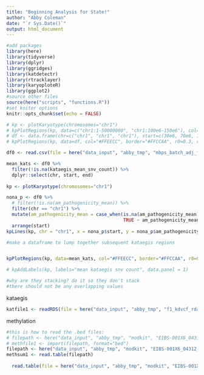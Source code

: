 ```yaml
---
title: "Beginning Analysis for State!"
author: "Abby Coleman"
date: "`r Sys.Date()`"
output: html_document
---
```


```r
#add packages
library(here)
library(tidyverse)
library(dplyr)
library(ggridges)
library(katdetectr)
library(rtracklayer)
library(karyoploteR)
library(ggplot2)
#source other files
source(here("scripts", "functions.R"))
#set kniter options
knitr::opts_chunk$set(echo = FALSE)
```


```r

# kp <- plotKaryotype(chromosomes="chr1")
# kpPlotRegions(kp, data=c("chr1:1-50000000", "chr1:100e6-150e6"), col="#AACCFF", r0=0, r1=0.25)
# df <- data.frame(chr=c("chr1", "chr1", "chr1"), start=c(30e6, 70e6, 150e6), end=c(50e6, 90e6, 170e6))
# kpPlotRegions(kp, data=df, col="#FFEECC", border="#FFCCAA", r0=0.3, r1=0.55)
```

```r
df0 <- read.csv(file = here("data_input", "abby_tmp", "mbps_batch_adj_f1.csv"))
```

```r
mean_kats <- df0 %>%
  filter(!is.na(kataegis_mean_snv_count)) %>%
  dplyr::select(chr, start, end)
  
kp <- plotKaryotype(chromosomes="chr1")

nona_p <- df0 %>%
  # filter(!is.na(am_pathogenicity_mean)) %>%
  filter(chr == "chr1") %>%
  mutate(am_pathogenicity_mean = case_when(is.na(am_pathogenicity_mean) ~ 0,
                                           TRUE ~ am_pathogenicity_mean)) %>%
  arrange(start)
kpLines(kp, chr = "chr1", x = nona_p$start, y = nona_p$am_pathogenicity_mean)

#make a dataframe to lump together subsequent kataegis regions


kpPlotRegions(kp, data=mean_kats, col="#FFEECC", border="#FFCCAA", r0=0, r1=0.3)

# kpAddLabels(kp, labels="mean kataegis snv count", data.panel = 1)

#why are they stacking? do it so they don't stack
#there should not be any overlapping values


```
kataegis

```r
katfile1 <- readRDS(file = here("data_input", "abby_tmp", "f1_kdvcf_rdata", "EIBS-001TA_02814_1_1_1_20220930_kdvcf.rds"))


```

methylation

```r
#this is how to read the .bed files:
# filepath <- here("data_input", "abby_tmp", "modkit", "EIBS-001X6_04312_1_1_1_20230317.modkit.bed")
# methfile1 <- import(filepath, format="bed")
filepath <- here("data_input", "abby_tmp", "modkit", "EIBS-001X6_04312_1_1_1_20230317.modkit.summary")
methsum1 <- read.table(filepath)
  
  read.table(file = here("data_input", "abby_tmp", "modkit", "EIBS-001X6_04312_1_1_1_20230317.modkit.bed"), header = FALSE, sep="\t", stringsAsFactors=FALSE)


```



